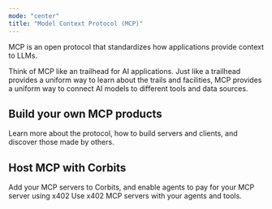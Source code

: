 ```yaml
---
mode: "center"
title: "Model Context Protocol (MCP)"
---
```


MCP is an open protocol that standardizes how applications provide context to LLMs.

Think of MCP like an trailhead for AI applications. Just like a trailhead provides a uniform way to learn about the trails and facilities, MCP provides a uniform way to connect AI models to different tools and data sources.

## Build your own MCP products

<Card title="MCP Documentation" icon="book" href="https://modelcontextprotocol.io">
  Learn more about the protocol, how to build servers and clients, and discover those made by others.
</Card>

## Host MCP with Corbits

<CardGroup cols={2}>
  <Card title="MCP with Corbits" icon="signs-post" href="https://tally.so/r/mVgyRa">
    Add your MCP servers to Corbits, and enable agents to pay for your MCP server using x402
  </Card>
  <Card title="MCP in Agents" icon="person-hiking" href="mcp-connector">
    Use x402 MCP servers with your agents and tools.
  </Card>
</CardGroup>